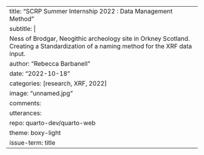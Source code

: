 ---
title: "SCRP Summer Internship 2022 : Data Management Method"
subtitle: |
        Ness of Brodgar, Neogithic archeology site in Orkney Scotland. Creating a Standardization of a naming method for the XRF data input.
author: "Rebecca Barbanell"
date: "2022-10-18"
categories: [research, XRF, 2022]
image: "unnamed.jpg"
comments: 
    utterances: 
      repo: quarto-dev/quarto-web
      theme: boxy-light
      issue-term: title
---